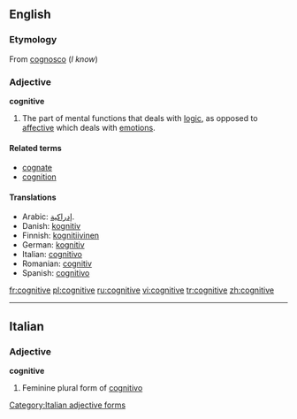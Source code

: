 ==English==
===Etymology===
From {{L.}} [[cognosco]] (''I know'')

===Adjective===
'''cognitive'''

# The part of mental functions that deals with [[logic]], as opposed to [[affective]] which deals with [[emotion]]s.

====Related terms====
*[[cognate]]
*[[cognition]]

====Translations====
*Arabic: [[إدراكية]].
*Danish: [[kognitiv]]
*Finnish: [[kognitiivinen]]
*German: [[kognitiv]]
*Italian: [[cognitivo]]
*Romanian: [[cognitiv]]
*Spanish: [[cognitivo]]

[[fr:cognitive]]
[[pl:cognitive]]
[[ru:cognitive]]
[[vi:cognitive]]
[[tr:cognitive]]
[[zh:cognitive]]

----
==Italian==

===Adjective===
'''cognitive''' {{f}}

# Feminine plural form of [[cognitivo]]
[[Category:Italian adjective forms]]
{{rfc-auto}}